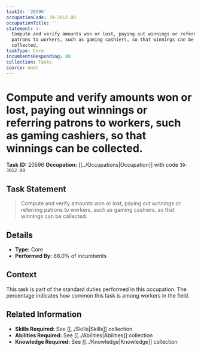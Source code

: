 ```yaml
---
taskId: '20596'
occupationCode: 39-3012.00
occupationTitle: ''
statement: >-
  Compute and verify amounts won or lost, paying out winnings or referring
  patrons to workers, such as gaming cashiers, so that winnings can be
  collected.
taskType: Core
incumbentsResponding: 88
collection: Tasks
source: onet
---
```

# Compute and verify amounts won or lost, paying out winnings or referring patrons to workers, such as gaming cashiers, so that winnings can be collected.

**Task ID:** 20596
**Occupation:** [[../Occupations|Occupation]] with code `39-3012.00`

## Task Statement

> Compute and verify amounts won or lost, paying out winnings or referring patrons to workers, such as gaming cashiers, so that winnings can be collected.

## Details

- **Type:** Core
- **Performed By:** 88.0% of incumbents

## Context

This task is part of the standard duties performed in this occupation. The percentage indicates how common this task is among workers in the field.

## Related Information

- **Skills Required:** See [[../Skills|Skills]] collection
- **Abilities Required:** See [[../Abilities|Abilities]] collection
- **Knowledge Required:** See [[../Knowledge|Knowledge]] collection
